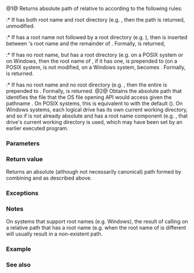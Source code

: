 {{cpp/experimental/fs/title|absolute|system_complete}}
{{cpp/experimental/fs/navbar}}
{{dcl begin}}
{{dcl header|experimental/filesystem}}
{{dcl|since=fs_ts|num=1|1=
path absolute( const path&amp; p, const path&amp; base = current_path() );
}}
{{dcl|since=fs_ts|num=2|
path system_complete( const path&amp; p );
path system_complete( const path&amp; p, error_code&amp; ec );
}}
{{dcl end}}

@1@ Returns absolute path of {{c|p}} relative to {{c|base}} according to the following rules:
:* If {{c|p}} has both root name and root directory (e.g. {{c|"C:\users"}}, then the path is returned, unmodified.
:* If {{c|p}} has a root name not followed by a root directory (e.g. {{c|"C:text.txt"}}), then {{c|base}} is inserted between {{c|p}}'s root name and the remainder of {{c|p}}. Formally, {{c|p.root_name() / fs::absolute(base).root_directory() / fs::absolute(base).relative_path() / p.relative_path()}} is returned, 
:* If {{c|p}} has no root name, but has a root directory (e.g. {{c|"/var/tmp/file.txt"}} on a POSIX system or {{c|"\users\ABC\Document.doc"}} on Windows, then the root name of {{c|base}}, if it has one, is prepended to {{c|p}} (on a POSIX system, {{c|p}} is not modified, on a Windows system, {{c|"\users\ABC\Document.doc"}} becomes {{c|"C:\users\ABC\Document.doc"}}. Formally, {{c|fs::absolute(base).root_name() / p}} is returned.
:* If {{c|p}} has no root name and no root directory (e.g. {{c|"../file.txt"}}, then the entire {{c|base}} is prepended to {{c|p}}. Formally, {{c|absolute(base) / p}} is returned.
@2@ Obtains the absolute path that identifies the file that the OS file opening API would access given the pathname {{c|p}}. On POSIX systems, this is equivalent to {{v|1}} with the default {{c|base}} ({{tt|fs::current_path()}}). On Windows systems, each logical drive has its own current working directory, and so if {{c|p}} is not already absolute and has a root name component (e.g. {{c|"E:filename.txt"}}, that drive's current working directory is used, which may have been set by an earlier executed program.

===Parameters===
{{par begin}}
{{par|p|path to convert to absolute form}}
{{par|base|path (not necessarily absolute) to serve as the starting location}}
{{par|ec|out-parameter for error reporting in the non-throwing overload}}
{{par end}}

===Return value===
Returns an absolute (although not necessarily canonical) path formed by combining {{c|p}} and {{c|base}} as described above.

===Exceptions===
{{cpp/experimental/fs/error_handling|p|base}}

===Notes===
On systems that support root names (e.g. Windows), the result of calling {{tt|absolute}} on a relative path that has a root name (e.g. {{c|"D:file.txt"}} when the root name of {{c|base}} is different will usually result in a non-existent path.

===Example===
{{example|code=
#include &lt;filesystem&gt;
#include &lt;iostream&gt;
namespace fs = std::experimental::filesystem;

int main()
{
    fs::path p = "C:cl.exe";
    std::cout &lt;&lt; "Current path is " &lt;&lt; fs::current_path() &lt;&lt; '\n'
              &lt;&lt; "Absolute path for " &lt;&lt; p &lt;&lt; " is " &lt;&lt; fs::absolute(p) &lt;&lt; '\n'
	      &lt;&lt; "System complete path for " &lt;&lt; p &lt;&lt; " is "
              &lt;&lt; fs::system_complete(p) &lt;&lt; '\n';
}
|p=true
|output=
Current path is "D:/local/ConsoleApplication1"
Absolute path for "C:cl.exe" is "C:/local/ConsoleApplication1/cl.exe"
System complete path for "C:cl.exe" is "C:\Program Files (x86)\Microsoft Visual Studio 12.0\VC\bin\cl.exe"
}}

===See also===
{{dsc begin}}
{{dsc inc|cpp/experimental/fs/dsc canonical}}
{{dsc end}}